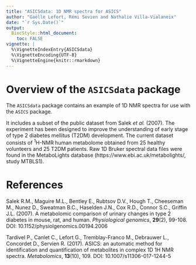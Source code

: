```yaml
---
title: "ASICSdata: 1D NMR spectra for ASICS"
author: "Gaëlle Lefort, Rémi Sevien and Nathalie Villa-Vialaneix"
date: "`r Sys.Date()`"
output:
  BiocStyle::html_document:
    toc: FALSE
vignette: |
  %\VignetteIndexEntry{ASICSdata}
  %\VignetteEncoding{UTF-8}
  %\VignetteEngine{knitr::rmarkdown}
---
```


# Overview of the `ASICSdata` package

The `ASICSdata` package contains an example of 1D NMR spectra for use with the
`ASICS` package. 

It includes a subset of the public dataset from Salek *et al.* (2007). The 
experiment has been designed to improve the understanding of early stage of 
type 2 diabetes mellitus (T2DM) development. The current dataset consists of 
$^1$H-NMR human metabolome obtained from 25 healthy volunteers and 25 T2DM 
patients. Raw 1D Bruker spectral data files were found in the MetaboLights 
database (https://www.ebi.ac.uk/metabolights/, study MTBLS1). 


# References

Salek R.M., Maguire M.L., Bentley E., Rubtsov D.V., Hough T., Cheeseman M., 
Nunez D., Sweatman B.C., Haselden J.N., Cox R.D., Connor S.C., Griffin J.L. 
(2007). A metabolomic comparison of urinary changes in type 2 diabetes in mouse,
rat, and human. *Physiological genomics*, **29**(2), 99-108. DOI:
10.1152/physiolgenomics.00194.2006

Tardivel P., Canlet C., Lefort G., Tremblay-Franco M., Debrauwer L., Concordet 
D., Servien R. (2017). ASICS: an automatic method for identification and 
quantification of metabolites in complex 1D 1H NMR spectra. *Metabolomics*,
**13**(10), 109. DOI: 10.1007/s11306-017-1244-5
